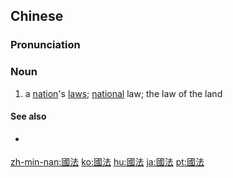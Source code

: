 ==Chinese==
{{zh-forms|s=国法}}

===Pronunciation===
{{zh-pron
|m=guófǎ
|c=gwok3 faat3
|mn=kok-hoat
|cat=n
}}

===Noun===
{{zh-noun}}

# a [[nation]]'s [[law]]s; [[national]] law; the law of the land

====See also====
* {{qualifier|not to be confused with}} {{zh-l|法國}}

[[zh-min-nan:國法]]
[[ko:國法]]
[[hu:國法]]
[[ja:國法]]
[[pt:國法]]
